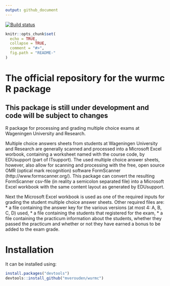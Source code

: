 ```yaml
---
output: github_document
---
```

<!-- README.md is generated from README.Rmd. Please edit that file -->
[![Build status](https://ci.appveyor.com/api/projects/status/pksd2fuf6w28cpsu?svg=true)](https://ci.appveyor.com/project/mverouden/wurmc)
```r
knitr::opts_chunk$set(
  echo = TRUE,
  collapse = TRUE,
  comment = "#>",
  fig.path = "README-"
)
```
# The official repository for the wurmc R package

## This package is still under development and code will be subject to changes
<!-- The implementation sometimes changes minor details.-->
R package for processing and grading multiple choice exams at Wageningen University and Research.

Multiple choice answers sheets from students at Wageningen University and Research are generally scanned and processed into a Microsoft Excel worbook, containing a worksheet named with the course code, by EDUsupport (part of ITsupport). The used multiple choice answer sheets, however, also allow for scanning and processing with the free, open source OMR (optical mark recognition) software FormScanner (http://www.formscanner.org/). This package can convert the resulting FormScanner csv-file (in reality a semicolon separated file) into a Microsoft Excel workbook with the same content layout as generated by EDUsupport.

Next the Microsoft Excel workbook is used as one of the required inputs for grading the student multiple choice answer sheets. Other required files are:
* a file containing the answer key for the various versions (at most 4: A, B, C, D) used,
* a file containing the students that registered for the exam,
* a file containing the practicum information about the students, whether they passed the practicum and whether or not they have earned a bonus to be added to the exam grade.


# Installation
It can be installed using:

```r
install.packages("devtools")
devtools::install_github("mverouden/wurmc")
```

